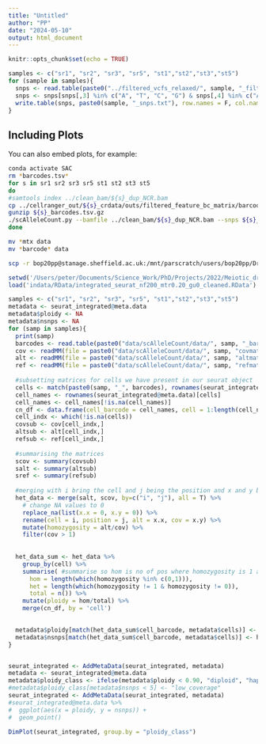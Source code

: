 ```yaml
---
title: "Untitled"
author: "PP"
date: "2024-05-10"
output: html_document
---
```


```r
knitr::opts_chunk$set(echo = TRUE)
```


```r
samples <- c("sr1", "sr2", "sr3", "sr5", "st1","st2","st3","st5")
for (sample in samples){
  snps <- read.table(paste0("../filtered_vcfs_relaxed/", sample, "_filt.recode.vcf"))[c(1,2,4,5)]
  snps <- snps[snps[,3] %in% c("A", "T", "C", "G") & snps[,4] %in% c("A", "T", "C", "G"),]
  write.table(snps, paste0(sample, "_snps.txt"), row.names = F, col.names = F, quote = F)
}
```

## Including Plots

You can also embed plots, for example:

```bash
conda activate SAC
rm *barcodes.tsv*
for s in sr1 sr2 sr3 sr5 st1 st2 st3 st5
do
#samtools index ../clean_bam/${s}_dup_NCR.bam
cp ../cellranger_out/${s}_crdata/outs/filtered_feature_bc_matrix/barcodes.tsv.gz ${s}_barcodes.tsv.gz
gunzip ${s}_barcodes.tsv.gz
./scAlleleCount.py --bamfile ../clean_bam/${s}_dup_NCR.bam --snps ${s}_snps.txt --barcodes ${s}_barcodes.tsv -v --output-prefix ${s}
done

mv *mtx data
mv *barcode* data

```

```bash
scp -r bop20pp@stanage.sheffield.ac.uk:/mnt/parscratch/users/bop20pp/Drive/scAlleleCount/data /Users/peter/Documents/Science_Work/PhD/Projects/2022/Meiotic_drive_2022/MeioticDrive2022_Analyses/R_analyses/data/scAlleleCount
```

```r
setwd('/Users/peter/Documents/Science_Work/PhD/Projects/2022/Meiotic_drive_2022/MeioticDrive2022_Analyses/R_analyses')
load('indata/RData/integrated_seurat_nf200_mtr0.20_gu0_cleaned.RData')

samples <- c("sr1", "sr2", "sr3", "sr5", "st1","st2","st3","st5")
metadata <- seurat_integrated@meta.data
metadata$ploidy <- NA
metadata$nsnps <- NA
for (samp in samples){
  print(samp)
  barcodes <- read.table(paste0("data/scAlleleCount/data/", samp, "_barcodes.tsv"))[,1]
  cov <- readMM(file = paste0("data/scAlleleCount/data/", samp, "covmat.mtx"))
  alt <- readMM(file = paste0("data/scAlleleCount/data/", samp, "altmat.mtx"))
  ref <- readMM(file = paste0("data/scAlleleCount/data/", samp, "refmat.mtx"))
  
  #subsetting matrices for cells we have present in our seurat object
  cells <- match(paste0(samp, "_", barcodes), rownames(seurat_integrated@meta.data))
  cell_names <- rownames(seurat_integrated@meta.data)[cells]
  cell_names <- cell_names[!is.na(cell_names)]
  cn_df <- data.frame(cell_barcode = cell_names, cell = 1:length(cell_names))
  cell_indx <- which(!is.na(cells))
  covsub <- cov[cell_indx,]
  altsub <- alt[cell_indx,]
  refsub <- ref[cell_indx,]
  
  #summarising the matrices 
  scov <- summary(covsub)
  salt <- summary(altsub)
  sref <- summary(refsub)
  
  #merging with i bring the cell and j being the position and x and y being the alt number and cov being total number (coverage)
  het_data <- merge(salt, scov, by=c("i", "j"), all = T) %>% 
    # change NA values to 0
    replace_na(list(x.x = 0, x.y = 0)) %>% 
    rename(cell = i, position = j, alt = x.x, cov = x.y) %>%
    mutate(homozygosity = alt/cov) %>% 
    filter(cov > 1)
  
  
  het_data_sum <- het_data %>% 
    group_by(cell) %>% 
    summarise( #summarise so hom is no of pos where homozygosity is 1 and het is no of pos where homozygosity is not 1
      hom = length(which(homozygosity %in% c(0,1))), 
      het = length(which(homozygosity != 1 & homozygosity != 0)),
      total = n()) %>% 
    mutate(ploidy = hom/total) %>% 
    merge(cn_df, by = 'cell')
  

  metadata$ploidy[match(het_data_sum$cell_barcode, metadata$cells)] <- het_data_sum$ploidy
  metadata$nsnps[match(het_data_sum$cell_barcode, metadata$cells)] <- het_data_sum$total
}    


seurat_integrated <- AddMetaData(seurat_integrated, metadata)
metadata <- seurat_integrated@meta.data
metadata$ploidy_class <- ifelse(metadata$ploidy < 0.90, "diploid", "haploid")
#metadata$ploidy_class[metadata$nsnps < 5] <- "low_coverage"
seurat_integrated <- AddMetaData(seurat_integrated, metadata)
#seurat_integrated@meta.data %>% 
#  ggplot(aes(x = ploidy, y = nsnps)) + 
#  geom_point()

DimPlot(seurat_integrated, group.by = "ploidy_class")

```

